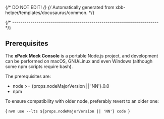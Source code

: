 {/* DO NOT EDIT! */}
{/* Automatically generated from xbb-helper/templates/docusaurus/common. */}


{/* ------------------------------------------------------------------------ */}

## Prerequisites

The **xPack Mock Console** is a portable Node.js project, and development can be
performed on macOS, GNU/Linux and even Windows (although some npm scripts
require bash).

The prerequisites are:

- node >= {props.nodeMajorVersion || 'NN'}.0.0
- npm

To ensure compatibility with older node, preferably revert to an older one:

<CodeBlock language="console"> {
`nvm use --lts ${props.nodeMajorVersion || 'NN'}
code
`} </CodeBlock>
